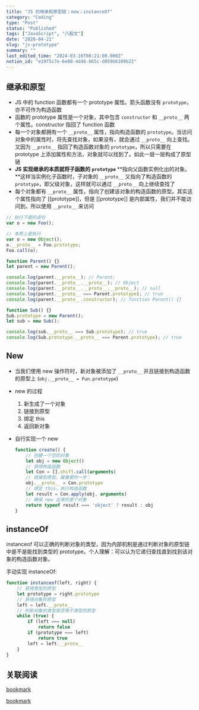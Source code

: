 ```yaml
---
title: "JS 的继承和原型链；new；instanceOf"
category: "Coding"
type: "Post"
status: "Published"
tags: ["JavaScript", "八股文"]
date: "2020-04-21"
slug: "js-prototype"
summary: ""
last_edited_time: "2024-03-16T08:21:00.000Z"
notion_id: "e19f5c7e-6e08-4d46-b65c-d059b6109b22"
---
```



## 继承和原型

- JS 中的 function 函数都有一个 prototype 属性。箭头函数没有 `prototype`，亦不可作为构造函数
- 函数的 prototype 属性是一个对象，其中包含 `constructor` 和 `__proto__` 两个属性。constructor 指回了 function 函数
- 每一个对象都拥有一个 `__proto__` 属性，指向构造函数的 `prototype`。当访问对象中的属性时，将先查找对象，如果没有，就会通过 `__proto__` 向上查找。又因为 `__proto__` 指回了构造函数对象的 `prototype`，所以只需要在 prototype 上添加属性和方法，对象就可以找到了。如此一层一层构成了原型链
- **JS 实现继承的本质就将子函数的** **`prototype`** **指向父函数实例化出的对象。**这样当实例化子函数时，子对象的 `__proto__` 又指向了构造函数的 `prototype`，即父级对象，这样就可以通过 `__proto__` 向上继续查找了
- 每个对象都有 `__proto__` 属性，指向了创建该对象的构造函数的原型。其实这个属性指向了 [[prototype]]，但是 [[prototype]] 是内部属性，我们并不能访问到，所以使用 `__proto__` 来访问

```javascript
// 执行下面的语句
var o = new Foo();

// 本质上是执行
var o = new Object();
o.__proto__ = Foo.prototype;
Foo.call(o);
```


```javascript
function Parent() {}
let parent = new Parent();

console.log(parent.__proto__); // Parent;
console.log(parent.__proto__.__proto__); // Object
console.log(parent.__proto__.__proto__.__proto__); // null
console.log(parent.__proto__ === Parent.prototype); // true
console.log(parent.__proto__.constructor); // function Parent() {}

function Sub() {}
Sub.prototype = new Parent();
let sub = new Sub();

console.log(sub.__proto__ === Sub.prototype); // true
console.log(Sub.prototype.__proto__ === Parent.prototype); // true
```


## New

- 当我们使用 new 操作符时，新对象被添加了 `__proto__` 并且链接到构造函数的原型上 (`obj.__proto__ = Fun.prototype`)
- new 的过程
	1. 新生成了一个对象
	2. 链接到原型
	3. 绑定 this
	4. 返回新对象
- 自行实现一个 new

	```javascript
	function create() {
		// 创建一个空的对象
		let obj = new Object()
		// 获得构造函数
		let Con = [].shift.call(arguments)
		// 链接到原型。最重要的一步：
		obj.__proto__ = Con.prototype
		// 绑定 this，执行构造函数
		let result = Con.apply(obj, arguments)
		// 确保 new 出来的是个对象
		return typeof result === 'object' ? result : obj
	}
	```


## instanceOf


instanceof 可以正确的判断对象的类型，因为内部机制是通过判断对象的原型链中是不是能找到类型的 prototype。个人理解：可以认为它递归查找直到找到该对象的构造函数对象。


手动实现 instanceOf:


```javascript
function instanceof(left, right) {
    // 获得类型的原型
    let prototype = right.prototype
    // 获得对象的原型
    left = left.__proto__
    // 判断对象的类型是否等于类型的原型
    while (true) {
    	if (left === null)
    		return false
    	if (prototype === left)
    		return true
    	left = left.__proto__
    }
}
```


## 关联阅读


[bookmark](https://developer.mozilla.org/zh-CN/docs/Web/JavaScript/Inheritance_and_the_prototype_chain)


[bookmark](https://github.com/KieSun/Dream/issues/2)

